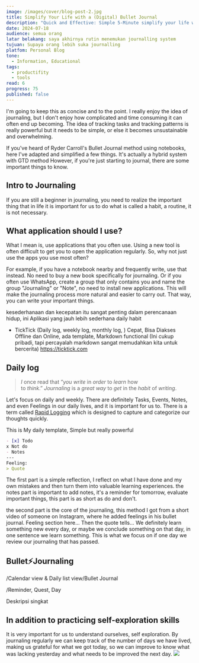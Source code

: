 ```yaml
---
image: /images/cover/blog-post-2.jpg
title: Simplify Your Life with a (Digital) Bullet Journal
description: "Quick and Effective: Simple 5-Minute simplify your life with digital bullet journal"
date: 2024-07-18
audience: semua orang
latar belakang: saya akhirnya rutin menemukan journalling system
tujuan: Supaya orang lebih suka journalling
platfom: Personal Blog
tone:
  - Information, Educational
tags:
  - productifity
  - tools
read: 6
progress: 75
published: false
---
```

I'm going to keep this as concise and to the point. I really enjoy the idea of ​​journaling, but I don't enjoy how complicated and time consuming it can often end up becoming. The idea of ​​tracking tasks and tracking patterns is really powerful but it needs to be simple, or else it becomes unsustainable and overwhelming.

If you've heard of Ryder Carroll's Bullet Journal method using notebooks, here I've adapted and simplified a few things. It's actually a hybrid system with GTD method However, if you're just starting to journal, there are some important things to know.
## Intro to Journaling
If you are still a beginner in journaling, you need to realize the important thing that in life it is important for us to do what is called a habit, a routine, it is not necessary. 
## What application should I use?
What I mean is, use applications that you often use. Using a new tool is often difficult to get you to open the application regularly. So, why not just use the apps you use most often?

For example, if you have a notebook nearby and frequently write, use that instead. No need to buy a new book specifically for journaling. Or if you often use WhatsApp, create a group that only contains you and name the group "Journaling" or "Note", no need to install new applications. This will make the journaling process more natural and easier to carry out. That way, you can write your important things.

kesederhanaan dan kecepatan itu sangat penting dalam perencanaan hidup, ini
Aplikasi yang jauh lebih sederhana 
daily habit
- TickTick (Daily log, weekly log, monthly log, )
Cepat, Bisa Diakses Offline dan Online, ada template, Markdown functional (Ini cukup pribadi, tapi percayalah markdown sangat memudahkan kita untuk bercerita)
https://ticktick.com
## Daily log

> _I_ once read that “_you write_ in _order_ to _learn_ how to _think_.” _Journaling_ is a _great way_ to _get_ in the _habit_ of _writing_.

Let's focus on daily and weekly. There are definitely Tasks, Events, Notes, and even Feelings in our daily lives, and it is important for us to. There is a term called [Rapid Logging](https://bulletjournal.com/blogs/faq/what-is-rapid-logging-understand-rapid-logging-bullets-and-signifiers) which is designed to capture and categorize our thoughts quickly.

This is My daily template, Simple but really powerful
```markdown
- [x] Todo
x Not do
- Notes
---  
Feeling:
> Quote
```

The first part is a simple reflection, I reflect on what I have done and my own mistakes and then turn them into valuable learning experiences. the notes part is important to add notes, it's a reminder for tomorrow, evaluate important things, this part is as short as do and don't.

the second part is the core of the journaling, this method I got from a short video of someone on Instagram, where he added feelings in his bullet journal. Feeling section here... Then the quote tells... We definitely learn something new every day, or maybe we conclude something on that day, in one sentence we learn something. This is what we focus on if one day we review our journaling that has passed.
## Bullet⚡Journaling
/Calendar view & Daily list view/Bullet Journal

/Reminder, Quest, Day

Deskripsi singkat
## In addition to practicing self-exploration skills

It is very important for us to understand ourselves, self exploration. By journaling regularly we can keep track of the number of days we have lived, making us grateful for what we got today, so we can improve to know what was lacking yesterday and what needs to be improved the next day.
![](https://media1.tenor.com/m/lWbcKa-SmOIAAAAC/no-way-home-spider-man-no-way-home.gif)
